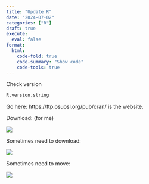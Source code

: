 ```yaml
---
title: "Update R"
date: "2024-07-02"
categories: ["R"]
draft: true
execute: 
  eval: false
format: 
  html:
    code-fold: true
    code-summary: "Show code"
    code-tools: true
---
```


Check version

```r
R.version.string
```

Go here: https://ftp.osuosl.org/pub/cran/ is the website.

Download: (for me)

![](images/clipboard-1417108620.png)

Sometimes need to download:

![](images/clipboard-1476444076.png)

Sometimes need to move:

![](images/clipboard-1064072939.png)
